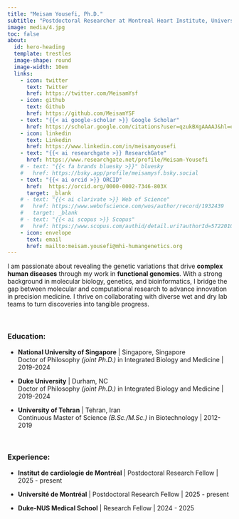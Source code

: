```yaml
---
title: "Meisam Yousefi, Ph.D."
subtitle: "Postdoctoral Researcher at Montreal Heart Institute, University of Montreal"
image: media/4.jpg
toc: false
about:
  id: hero-heading
  template: trestles
  image-shape: round
  image-width: 10em
  links:
    - icon: twitter
      text: Twitter
      href: https://twitter.com/MeisamYsf
    - icon: github
      text: Github
      href: https://github.com/MeisamYSF
    - text: "{{< ai google-scholar >}} Google Scholar"
      href: https://scholar.google.com/citations?user=qzukBXgAAAAJ&hl=en
    - icon: linkedin
      text: Linkedin
      href: https://www.linkedin.com/in/meisamyousefi
    - text: "{{< ai researchgate >}} ResearchGate"
      href: https://www.researchgate.net/profile/Meisam-Yousefi
    # - text: "{{< fa brands bluesky >}}" bluesky
    #   href: https://bsky.app/profile/meisamysf.bsky.social
    - text: "{{< ai orcid >}} ORCID"
      href:  https://orcid.org/0000-0002-7346-803X
      target: _blank
    # - text: "{{< ai clarivate >}} Web of Science"
    #   href: https://www.webofscience.com/wos/author/record/1932439
    #   target: _blank
    # - text: "{{< ai scopus >}} Scopus"
    #   href: https://www.scopus.com/authid/detail.uri?authorId=57220100395
    - icon: envelope
      text: email
      href: mailto:meisam.yousefi@mhi-humangenetics.org
---
```


::: {#hero-heading}
I am passionate about revealing the genetic variations that drive **complex human diseases** through my work in **functional genomics**. With a strong background in molecular biology, genetics, and bioinformatics, I bridge the gap between molecular and computational research to advance innovation in precision medicine. I thrive on collaborating with diverse wet and dry lab teams to turn discoveries into tangible progress.

<br />

### Education:

-   **National University of Singapore** \| Singapore, Singapore\
    Doctor of Philosophy *(joint Ph.D.)* in Integrated Biology and Medicine \| 2019-2024

-   **Duke University** \| Durham, NC\
    Doctor of Philosophy *(joint Ph.D.)* in Integrated Biology and Medicine \| 2019-2024

-   **University of Tehran** \| Tehran, Iran\
    Continuous Master of Science *(B.Sc./M.Sc.)* in Biotechnology \| 2012-2019

<br />

### Experience:

-   **Institut de cardiologie de Montréal** \| Postdoctoral Research Fellow \| 2025 - present

-   **Université de Montréal** \| Postdoctoral Research Fellow \| 2025 - present

-   **Duke-NUS Medical School** \| Research Fellow \| 2024 - 2025
:::
